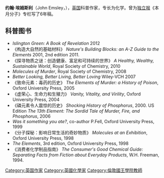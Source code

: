{{blpunsourced|time=2014-11-30T06:48:36+00:00}}
'''约翰·埃姆斯利'''（John Emsley，{{bd|1938年}}），[[英国|英国]]科普作家，专长为化学。曾为[[独立报|独立报]]《本月分子》专栏写了6年稿。
==科普图书==

*''Islington Green: A Book of Revelation'' 2012
*《构造大自然的基础材料》 ''Nature's Building Blocks: an A-Z Guide to the Elements'' 2001, 2nd edition 2011.
*《探寻物质之谜：创造健康、富足和可持续的世界》 ''A Healthy, Wealthy, Sustainable World'', Royal Society of Chemistry, 2010
*''Molecules of Murder'', Royal Society of Chemistry, 2008
*''Better Looking, Better Living, Better Loving'' Wiley-VCH 2007
*《致命元素：毒药的历史》 ''The Elements of Murder: a History of Poison'', Oxford University Press, 2005
*《虚荣心、生命力和生殖力》 ''Vanity, Vitality, and Virility'', Oxford University Press, 2004
*《磷元素令人震惊的历史》 ''Shocking History of Phosphorus'', 2000. US Edition ''The 13th Element: The Sordid Tale of Murder, Fire, and Phosphorus'', 2006
*''Was it something you ate?'', co-author P.Fell, Oxford University Press, 1999
*《分子探秘：影响日常生活的奇妙物质》 ''Molecules at an Exhibition'', Oxford University Press, 1998
*''The Elements'', 3rd edition, Oxford University Press, 1998
*《消费者化学制品指南》 ''The Consumer's Good Chemical Guide: Separating Facts from Fiction about Everyday Products'', W.H. Freeman, 1994.

{{normdaten}}
{{DEFAULTSORT:emsley}}
[[Category:英国作家|Category:英国作家]]
[[Category:英國化學家|Category:英國化學家]]
[[Category:倫敦國王學院教師|Category:倫敦國王學院教師]]